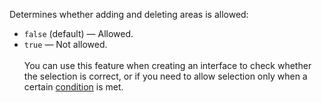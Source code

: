 Determines whether adding and deleting areas is allowed:

- `false` (default) — Allowed.
- `true` — Not allowed.<br/><br/>You can use this feature when creating an interface to check whether the selection is correct, or if you need to allow selection only when a certain [condition](/docs/template-builder/reference/helper.if) is met.